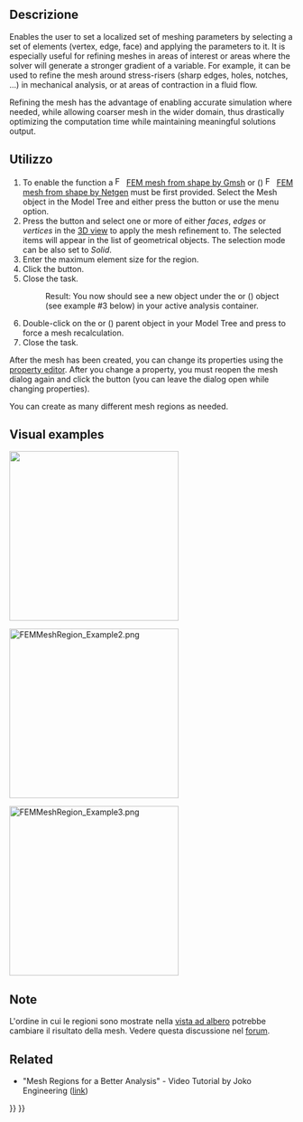<languages/>

{{Docnav/it|[[FEM_MeshBoundaryLayer/it|Strato limite di mesh FEM]]|[[FEM_MeshGroup/it|Gruppo di mesh FEM]]|[[FEM_Workbench/it|FEM]]|IconL=Fem-femmesh-boundary-layer.svg|IconC=Workbench_FEM.svg|IconR=FEM_MeshGroup.png}}

<div class="mw-translate-fuzzy">
{{GuiCommand/it|Name=FEM_MeshRegion|Name/it=FEM MeshRegion|MenuLocation= Mesh → FEM Mesh region||Workbenches=[[FEM_Workbench/it|FEM]]|Shortcut=|SeeAlso=[[FEM_tutorial/it|Tutorial FEM]]}}
</div>

<span id="Description"></span>
==Descrizione==

Enables the user to set a localized set of meshing parameters by selecting a set of elements (vertex, edge, face) and applying the parameters to it. It is especially useful for refining meshes in areas of interest or areas where the solver will generate a stronger gradient of a variable. For example, it can be used to refine the mesh around stress-risers (sharp edges, holes, notches, ...) in mechanical analysis, or at areas of contraction in a fluid flow.

Refining the mesh has the advantage of enabling accurate simulation where needed, while allowing coarser mesh in the wider domain, thus drastically optimizing the computation time while maintaining meaningful solutions output.

<span id="Usage"></span>
==Utilizzo==

# To enable the function a [[Image:FEM_MeshGmshFromShape.svg|16px]] [[FEM_MeshGmshFromShape|FEM mesh from shape by Gmsh]] or ({{VersionPlus|1.1}}) [[Image:FEM_MeshNetgenFromShape.svg|16px]] [[FEM_MeshNetgenFromShape|FEM mesh from shape by Netgen]] must be first provided. Select the Mesh object in the Model Tree and either press the {{Button|[[Image:FEM_MeshRegion.svg|16px]] [[FEM_MeshRegion|FEM mesh refinement]]}} button or use the {{MenuCommand|Mesh → [[Image:FEM_MeshRegion.svg|16px]] FEM mesh refinement}} menu option.
# Press the {{Button|Add}} button and select one or more of either ''faces'', ''edges'' or ''vertices'' in the [[3D_view|3D view]] to apply the mesh refinement to. The selected items will appear in the list of geometrical objects. The selection mode can be also set to ''Solid''.
# Enter the maximum element size for the region.
# Click the {{Button|OK}} button.
# Close the task.
#: Result: You now should see a new {{incode|FEMMeshRegion}} object under the {{incode|FEMMeshGmsh}} or ({{VersionPlus|1.1}}) {{incode|FEMMeshNetgen}} object (see example #3 below) in your active analysis container.
# Double-click on the {{incode|FEMMeshGmsh}} or ({{VersionPlus|1.1}}) {{incode|FEMMeshNetgen}} parent object in your Model Tree and press {{Button|Apply}} to force a mesh recalculation.
# Close the task.

After the mesh has been created, you can change its properties using the [[Property_editor|property editor]]. After you change a property, you must reopen the mesh dialog again and click the {{Button|Apply}} button (you can leave the dialog open while changing properties).

You can create as many different mesh regions as needed.

==Visual examples== 

[[File:FEMMeshRegion_Example1.png|300px|]]
{{Caption|Example 1: The initial coarse FEM Mesh by GMSH}}


[[File:FEMMeshRegion_Example2.png|300px]]
{{Caption|Example 2: After applying a Mesh refinement using two FEM Mesh Region objects, the large hole is refined to a maximum element size of 3 mm, the smaller hole is refined to 1 mm}}

[[File:FEMMeshRegion_Example3.png|300px]]
{{Caption|Example 3: A simple example of the resulting Model Tree}}

<span id="Notes"></span>
==Note==

<div class="mw-translate-fuzzy">
L'ordine in cui le regioni sono mostrate nella [[Tree view/it|vista ad albero]] potrebbe cambiare il risultato della mesh. Vedere questa discussione nel [https://forum.freecadweb.org/viewtopic.php?f=18&t=41955 forum].
</div>

==Related==

* "Mesh Regions for a Better Analysis" - Video Tutorial by Joko Engineering ([https://www.youtube.com/watch?v=X5RVe2SDPvw link])


{{Docnav/it|[[FEM_MeshBoundaryLayer/it|Strato limite di mesh FEM]]|[[FEM_MeshGroup/it|Gruppo di mesh FEM]]|[[FEM_Workbench/it|FEM]]|IconL=Fem-femmesh-boundary-layer.svg|IconC=Workbench_FEM.svg|IconR=FEM_MeshGroup.png}}

{{FEM Tools navi{{#translation:}}}}
{{Userdocnavi{{#translation:}}}}
